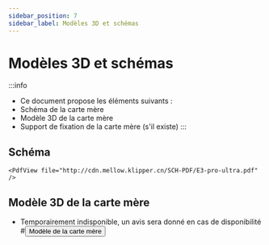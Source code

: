 ```yaml
---
sidebar_position: 7
sidebar_label: Modèles 3D et schémas
---
```




# Modèles 3D et schémas


:::info
* Ce document propose les éléments suivants :
* Schéma de la carte mère
* Modèle 3D de la carte mère
* Support de fixation de la carte mère (s'il existe)
:::

## Schéma

    <PdfView file="http://cdn.mellow.klipper.cn/SCH-PDF/E3-pro-ultra.pdf" />


## Modèle 3D de la carte mère
* Temporairement indisponible, un avis sera donné en cas de disponibilité
    #<Button variant="contained" disableElevation component="a" rel="noopener" href="https://cdn.mellow.klipper.cn/STEP/FLY-E3PRO.step">Modèle de la carte mère</Button>
